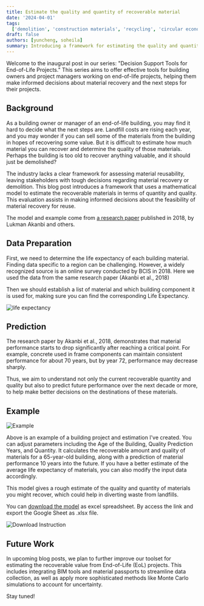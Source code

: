 ```yaml
---
title: Estimate the quality and quantity of recoverable material
date: '2024-04-01'
tags:
  ['demolition', 'construction materials', 'recycling', 'circular economy', 'end-of-life project']
draft: false
authors: [yuncheng, soheila]
summary: Introducing a framework for estimating the quality and quantity of recoverable materials from end-of-life building projects, supported by a mathematical model.
---
```


Welcome to the inaugural post in our series: "Decision Support Tools for End-of-Life Projects." This series aims to offer effective tools for building owners and project managers working on end-of-life projects, helping them make informed decisions about material recovery and the next steps for their projects.

## Background

As a building owner or manager of an end-of-life building, you may find it hard to decide what the next steps are. Landfill costs are rising each year, and you may wonder if you can sell some of the materials from the building in hopes of recovering some value. But it is difficult to estimate how much material you can recover and determine the quality of those materials. Perhaps the building is too old to recover anything valuable, and it should just be demolished?

The industry lacks a clear framework for assessing material reusability, leaving stakeholders with tough decisions regarding material recovery or demolition. This blog post introduces a framework that uses a mathematical model to estimate the recoverable materials in terms of quantity and quality. This evaluation assists in making informed decisions about the feasibility of material recovery for reuse.

The model and example come from [a research paper](https://www.researchgate.net/publication/328623397_Reusability_analytics_tool_for_end-of-life_assessment_of_building_materials_in_a_circular_economy) published in 2018, by Lukman Akanbi and others.

## Data Preparation

First, we need to determine the life expectancy of each building material. Finding data specific to a region can be challenging. However, a widely recognized source is an online survey conducted by BCIS in 2018. Here we used the data from the same research paper (Akanbi et al., 2018)

Then we should establish a list of material and which building component it is used for, making sure you can find the corresponding Life Expectancy.

![life expectancy](/static/images/blog-1/life-expectancy.png)

## Prediction

The research paper by Akanbi et al., 2018, demonstrates that material performance starts to drop significantly after reaching a critical point. For example, concrete used in frame components can maintain consistent performance for about 70 years, but by year 72, performance may decrease sharply.

Thus, we aim to understand not only the current recoverable quantity and quality but also to predict future performance over the next decade or more, to help make better decisions on the destinations of these materials.

## Example

![Example](/static/images/blog-1/example.png)

Above is an example of a building project and estimation I've created. You can adjust parameters including the Age of the Building, Quality Prediction Years, and Quantity. It calculates the recoverable amount and quality of materials for a 65-year-old building, along with a prediction of material performance 10 years into the future. If you have a better estimate of the average life expectancy of materials, you can also modify the input data accordingly.

This model gives a rough estimate of the quality and quantity of materials you might recover, which could help in diverting waste from landfills.

You can [download the model](https://docs.google.com/spreadsheets/d/1qILr6EGc16o7ONIfVrbHjuA9RY2p01dbHfQhg2Bikws/edit?usp=sharing) as excel spreadsheet. By access the link and export the Google Sheet as .xlsx file.

![Download Instruction](/static/images/blog-1/download.png)

## Future Work

In upcoming blog posts, we plan to further improve our toolset for estimating the recoverable value from End-of-Life (EoL) projects. This includes integrating BIM tools and material passports to streamline data collection, as well as apply more sophisticated methods like Monte Carlo simulations to account for uncertainty.

Stay tuned!
